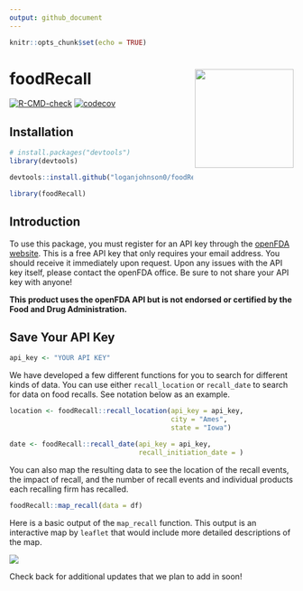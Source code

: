 ```yaml
---
output: github_document
---
```

<!-- README.md is generated from README.Rmd. Please edit that file -->

```r
knitr::opts_chunk$set(echo = TRUE)
```

# foodRecall <a href="https://loganjohnson0.github.io/foodRecall/"><img src="man/figures/hex-foodRecall.png" align="right" height="175" style="float:right; height:175px;" /></a>

 <!-- badges: start -->
  [![R-CMD-check](https://github.com/loganjohnson0/foodRecall/actions/workflows/R-CMD-check.yaml/badge.svg)](https://github.com/loganjohnson0/foodRecall/actions/workflows/R-CMD-check.yaml)
  [![codecov](https://codecov.io/gh/loganjohnson0/foodRecall/branch/main/graph/badge.svg?token=BE2QWZYKNE)](https://codecov.io/gh/loganjohnson0/foodRecall)
  <!-- badges: end -->


## Installation

```r
# install.packages("devtools")
library(devtools)

devtools::install.github("loganjohnson0/foodRecall")

library(foodRecall)
```

## Introduction
To use this package, you must register for an API key through the [openFDA website](https://open.fda.gov/apis/authentication/). This is a free API key that only requires your email address. You should receive it immediately upon request. Upon any issues with the API key itself, please contact the openFDA office. Be sure to not share your API key with anyone!

<b>This product uses the openFDA API but is not endorsed or certified by the Food and Drug Administration.</b>

## Save Your API Key
```r
api_key <- "YOUR API KEY"
```

We have developed a few different functions for you to search for different kinds of data. You can use either `recall_location` or `recall_date` to search for data on food recalls. See notation below as an example.

```r
location <- foodRecall::recall_location(api_key = api_key, 
                                        city = "Ames", 
                                        state = "Iowa")

date <- foodRecall::recall_date(api_key = api_key,
                                recall_initiation_date = )
```

You can also map the resulting data to see the location of the recall events, the impact of recall, and the number of recall events and individual products each recalling firm has recalled.

```r
foodRecall::map_recall(data = df)
```

Here is a basic output of the `map_recall` function. This output is an interactive map by `leaflet` that would include more detailed descriptions of the map.

![](man/figures/Iowa.png)

Check back for additional updates that we plan to add in soon!
